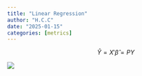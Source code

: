 ```yaml
---
title: "Linear Regression"
author: "H.C.C"
date: "2025-01-15"
categories: [metrics]
---
```


$$
\hat Y = X'\hat \beta = PY
$$

![](bryan.jpeg)

